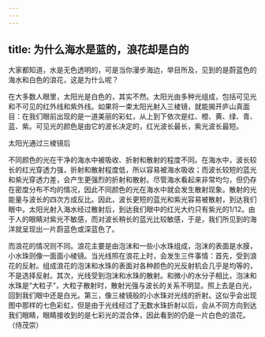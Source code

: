 ```yaml
---
---
---
```

title: 为什么海水是蓝的，浪花却是白的
---




大家都知道，水是无色透明的，可是当你漫步海边，举目所及，见到的是蔚蓝色的海水和白色的浪花，这是为什么呢？

在大多数人眼里，太阳光是白色的，其实不然。太阳光由多种光组成，包括可见光和不可见的红外线和紫外线。如果将一束太阳光射入三棱镜，就能揭开庐山真面目：在我们眼前出现的是一道美丽的彩虹，从上到下依次是红、橙、黄、绿、青、蓝、紫。可见光的颜色是由它的波长决定的，红光波长最长，紫光波长最短。

太阳光通过三棱镜后



不同颜色的光在干净的海水中被吸收、折射和散射的程度不同。在海水中，波长较长的红光穿透力强，折射和散射程度低，所以容易被海水吸收；而波长较短的蓝光和紫光穿透力差，会产生更强烈的折射和散射。尽管海水看起来非常均匀，但仍存在密度分布不均的情况，因此不同颜色的光在海水中就会发生散射现象。散射的光能量与波长的四次方成反比。因此，波长更短的蓝光和紫光容易被散射，到达我们眼中。太阳光射入海水经过散射后，到达我们眼中的红光大约只有紫光的1/12。由于人的眼睛对紫光不敏感，而对波长稍长的蓝光比较敏感，于是，我们所见到的海洋就呈现出一片蔚蓝色或深蓝色了。

而浪花的情况则不同。浪花主要是由泡沫和一些小水珠组成，泡沫的表面是水膜，小水珠则像一面面小棱镜。当光线照在浪花上时，会发生三件事情：首先，受到浪花的反射。组成浪花的泡沫和水珠的表面对各种颜色的光反射机会几乎是均等的，不是选择反射。其次，光线受到泡沫和水珠的散射。和微小的水分子相比，泡沫和水珠是“大粒子”，大粒子散射时，散射光强与波长的关系不明显。照上去是白光，回到我们眼中还是白光。第三，像三棱镜般的小水珠对光线的折射。这似乎会出现图中那样的七色彩虹，但是由于光线经过了无数水珠折射以后，会从不同方向到达我们眼睛，眼睛接收到的是七彩光的混合体，因此看到的仍是一片白色的浪花。（侍茂崇）